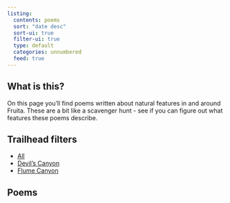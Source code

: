 ```yaml
---
listing:
  contents: poems
  sort: "date desc"
  sort-ui: true
  filter-ui: true
  type: default
  categories: unnumbered
  feed: true
---
```


## What is this?

On this page you'll find poems written about natural features in and around Fruita. These are a bit like a scavenger hunt - see if you can figure out what features these poems describe. 

## Trailhead filters

- [All](https://sandstonesonnets.com)
- [Devil's Canyon](https://sandstonesonnets.com/#category=devil's%20canyon)
- [Flume Canyon](https://sandstonesonnets.com/#category=flume%20canyon)


## Poems
